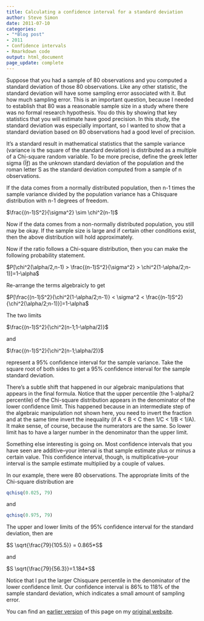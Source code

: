 ```yaml
---
title: Calculating a confidence interval for a standard deviation
author: Steve Simon
date: 2011-07-10
categories:
- "*Blog post"
- 2011
- Confidence intervals
- Rmarkdown code
output: html_document
page_update: complete
---
```


Suppose that you had a sample of 80 observations and you computed a standard deviation of those 80 observations. Like any other statistic, the standard deviation will have some sampling error associated with it. But how much sampling error. This is an important question, because I needed to establish that 80 was a reasonable sample size in a study where there was no formal research hypothesis. You do this by showing that key statistics that you will estimate have good precision. In this study, the standard deviation was especially important, so I wanted to show that a standard deviation based on 80 observations had a good level of precision.

<!---More--->

It's a standard result in mathematical statistics that the sample variance (variance is the square of the standard deviation) is distributed as a multiple of a Chi-square random variable. To be more precise, define the greek letter sigma (Ïƒ) as the unknown standard deviation of the population and the roman letter S as the standard deviation computed from a sample of n observations.

If the data comes from a normally distributed population, then n-1 times the sample variance divided by the population variance has a Chisquare distribution with n-1 degrees of freedom.

$\frac{(n-1)S^2}{\sigma^2} \sim \chi^2(n-1)$

Now if the data comes from a non-normally distributed population, you still may be okay. If the sample size is large and if certain other conditions exist, then the above distribution will hold approximately.

Now if the ratio follows a Chi-square distribution, then you can make the following probability statement.

$P[\chi^2(\alpha/2,n-1) > \frac{(n-1)S^2}{\sigma^2}  > \chi^2(1-\alpha/2;n-1)]=1-\alpha$

Re-arrange the terms algebraicly to get

$P[\frac{(n-1)S^2}{\chi^2(1-\alpha/2;n-1)} < \sigma^2 < \frac{(n-1)S^2}{\chi^2(\alpha/2;n-1)}]=1-\alpha$

The two limits

$\frac{(n-1)S^2}{\chi^2(n-1;1-\alpha/2)}$

and

$\frac{(n-1)S^2}{\chi^2(n-1;\alpha/2)}$

represent a 95% confidence interval for the sample variance. Take the square root of both sides to get a 95% confidence interval for the sample standard deviation.

There's a subtle shift that happened in our algebraic manipulations that appears in the final formula. Notice that the upper percentile (the 1-alpha/2 percentile) of the Chi-square distribution appears in the denominator of the lower confidence limit. This happened because in an intermediate step of the algebraic manipulation not shown here, you need to invert the fraction and at the same time invert the inequality (if A < B < C then 1/C < 1/B < 1/A). It make sense, of course, because the numerators are the same. So lower limit has to have a larger number in the denominator than the upper limit.

Something else interesting is going on. Most confidence intervals that you have seen are additive--your interval is that sample estimate plus or minus a certain value. This confidence interval, though, is multiplicative--your interval is the sample estimate multiplied by a couple of values.

In our example, there were 80 observations. The appropriate limits of the Chi-square distribution are

```r
qchisq(0.025, 79)
```

and

```r
qchisq(0.975, 79)
```

The upper and lower limits of the 95% confidence interval for the standard deviation, then are

$S \sqrt{\frac{79}{105.5}} = 0.865*S$

and

$S \sqrt{\frac{79}{56.3}}=1.184*S$

Notice that I put the larger Chisquare percentile in the denominator of the lower confidence limit. Our confidence interval is 86% to 118% of the sample standard deviation, which indicates a small amount of sampling error.

You can find an [earlier version][sim1] of this page on my [original website][sim2].

[sim1]: http://www.pmean.com/11/StandardDeviation.html
[sim2]: http://www.pmean.com/original_site.html 
